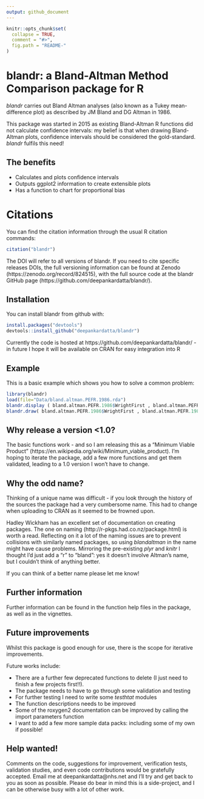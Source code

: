 ```yaml
---
output: github_document
---
```


<!-- README.md is generated from README.Rmd. Please edit that file -->

```r
knitr::opts_chunk$set(
  collapse = TRUE,
  comment = "#>",
  fig.path = "README-"
)
```

# blandr: a Bland-Altman Method Comparison package for R

*blandr* carries out Bland Altman analyses (also known as a Tukey mean-difference plot) as described by JM Bland and DG Altman in 1986.

This package was started in 2015 as existing Bland-Altman R functions did not calculate confidence intervals: my belief is that when drawing Bland-Altman plots, confidence intervals should be considered the gold-standard. *blandr* fulfils this need!

## The benefits

* Calculates and plots confidence intervals
* Outputs ggplot2 information to create extensible plots
* Has a function to chart for proportional bias

# Citations

You can find the citation information through the usual R citation commands:
```r
citation("blandr")
```

The DOI will refer to all versions of blandr. If you need to cite specific releases DOIs, the full versioning information can be found at Zenodo (https://zenodo.org/record/824515), with the full source code at the blandr GitHub page (https://github.com/deepankardatta/blandr/).

## Installation

You can install blandr from github with:

```r
install.packages("devtools")
devtools::install_github("deepankardatta/blandr")
```

Currently the code is hosted at https://github.com/deepankardatta/blandr/ - in future I hope it will be available on CRAN for easy integration into R

## Example

This is a basic example which shows you how to solve a common problem:

```r
library(blandr)
load(file="Data/bland.altman.PEFR.1986.rda")
blandr.display ( bland.altman.PEFR.1986$WrightFirst , bland.altman.PEFR.1986$MiniWrightFirst , sig.level=0.95 )
blandr.draw( bland.altman.PEFR.1986$WrightFirst , bland.altman.PEFR.1986$MiniWrightFirst )
```

## Why release a version <1.0?

The basic functions work - and so I am releasing this as a "Minimum Viable Product" (https://en.wikipedia.org/wiki/Minimum_viable_product). I'm hoping to iterate the package, add a few more functions and get them validated, leading to a 1.0 version I won't have to change.

## Why the odd name?

Thinking of a unique name was difficult - if you look through the history of the sources the package had a very 	cumbersome name. This had to change when uploading to CRAN as it seemed to be frowned upon.

Hadley Wickham has an excellent set of documentation on creating packages. The one on naming (http://r-pkgs.had.co.nz/package.html) is worth a read. Reflecting on it a lot of the naming issues are to prevent collisions with similarly named packages, so using *blandaltman* in the name might have cause problems. Mirroring the pre-existing *plyr* and *knitr* I thought I'd just add a "r" to "bland": yes it doesn't involve Altman's name, but I couldn't think of anything better.

If you can think of a better name please let me know!

## Further information

Further information can be found in the function help files in the package, as well as in the vignettes.

## Future improvements

Whilst this package is good enough for use, there is the scope for iterative improvements.

Future works include:

* There are a further few deprecated functions to delete (I just need to finish a few projects first!!).
* The package needs to have to go through some validation and testing
* For further testing I need to write some *testhtat* modules
* The function descriptions needs to be improved
* Some of the roxygen2 documentation can be improved by calling the import parameters function
* I want to add a few more sample data packs: including some of my own if possible!

## Help wanted!

Comments on the code, suggestions for improvement, verification tests, validation studies, and even code contributions would be gratefully accepted. Email me at deepankardatta@nhs.net and I'll try and get back to you as soon as possible. Please do bear in mind this is a side-project, and I can be otherwise busy with a lot of other work.
